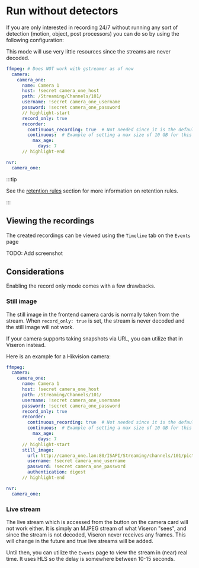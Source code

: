 # Run without detectors

If you are only interested in recording 24/7 without running any sort of detection (motion, object, post processors) you can do so by using the following configuration:

This mode will use very little resources since the streams are never decoded.

```yaml /config/config.yaml
ffmpeg: # Does NOT work with gstreamer as of now
  camera:
    camera_one:
      name: Camera 1
      host: !secret camera_one_host
      path: /Streaming/Channels/101/
      username: !secret camera_one_username
      password: !secret camera_one_password
      // highlight-start
      record_only: true
      recorder:
        continuous_recording: true  # Not needed since it is the default, included for clarity
        continuous:  # Example of setting a max size of 10 GB for this individual camera
          max_age:
            days: 7
      // highlight-end

nvr:
  camera_one:

```

:::tip

See the [retention rules](/docs/documentation/configuration/recordings#retention-rules) section for more information on retention rules.

:::

## Viewing the recordings

The created recordings can be viewed using the `Timeline` tab on the `Events` page

TODO: Add screenshot

## Considerations

Enabling the record only mode comes with a few drawbacks.

### Still image

The still image in the frontend camera cards is normally taken from the stream.
When `record_only: true` is set, the stream is never decoded and the still image will not work.

If your camera supports taking snapshots via URL, you can utilize that in Viseron instead.

Here is an example for a Hikvision camera:

```yaml /config/config.yaml
ffmpeg:
  camera:
    camera_one:
      name: Camera 1
      host: !secret camera_one_host
      path: /Streaming/Channels/101/
      username: !secret camera_one_username
      password: !secret camera_one_password
      record_only: true
      recorder:
        continuous_recording: true  # Not needed since it is the default, included for clarity
        continuous:  # Example of setting a max size of 10 GB for this individual camera
          max_age:
            days: 7
      // highlight-start
      still_image:
        url: http://camera_one.lan:80/ISAPI/Streaming/channels/101/picture
        username: !secret camera_one_username
        password: !secret camera_one_password
        authentication: digest
      // highlight-end

nvr:
  camera_one:

```

### Live stream

The live stream which is accessed from the button on the camera card will not work either.
It is simply an MJPEG stream of what Viseron "sees", and since the stream is not decoded, Viseron never receives any frames.
This will change in the future and true live streams will be added.

Until then, you can utilize the `Events` page to view the stream in (near) real time.
It uses HLS so the delay is somewhere between 10-15 seconds.
